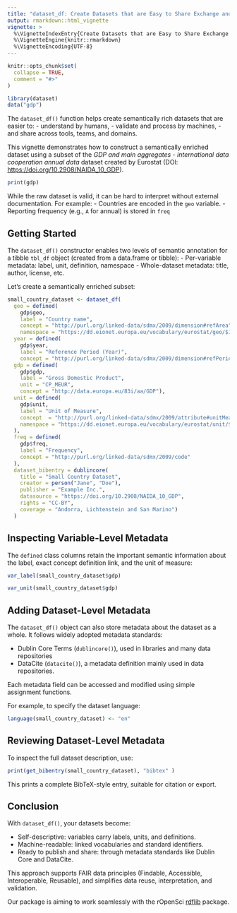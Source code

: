 ```yaml
---
title: "dataset_df: Create Datasets that are Easy to Share Exchange and Extend"
output: rmarkdown::html_vignette
vignette: >
  %\VignetteIndexEntry{Create Datasets that are Easy to Share Exchange and Extend}
  %\VignetteEngine{knitr::rmarkdown}
  %\VignetteEncoding{UTF-8}
---
```


```r
knitr::opts_chunk$set(
  collapse = TRUE,
  comment = "#>"
)
```
```r
library(dataset)
data("gdp")
```

The `dataset_df()` function helps create semantically rich datasets that are easier to:
- understand by humans,
- validate and process by machines,
- and share across tools, teams, and domains.

This vignette demonstrates how to construct a semantically enriched dataset using a subset of the  *GDP and main aggregates - international data cooperation annual data* dataset created by Eurostat (DOI: <https://doi.org/10.2908/NAIDA_10_GDP>).


```r
print(gdp)
```

While the raw dataset is valid, it can be hard to interpret without external documentation. For example:
- Countries are encoded in the `geo` variable.
- Reporting frequency (e.g., `A` for annual) is stored in `freq`

## Getting Started
The `dataset_df()` constructor enables two levels of semantic annotation for a tibble `tbl_df` object (created from a data.frame or tibble):
- Per-variable metadata: label, unit, definition, namespace
- Whole-dataset metadata: title, author, license, etc.

Let’s create a semantically enriched subset:

```r
small_country_dataset <- dataset_df(
  geo = defined(
    gdp$geo,
    label = "Country name",
    concept = "http://purl.org/linked-data/sdmx/2009/dimension#refArea", 
    namespace = "https://dd.eionet.europa.eu/vocabulary/eurostat/geo/$1"), 
  year = defined(
    gdp$year, 
    label = "Reference Period (Year)", 
    concept = "http://purl.org/linked-data/sdmx/2009/dimension#refPeriod"),
  gdp = defined(
    gdp$gdp, 
    label = "Gross Domestic Product", 
    unit = "CP_MEUR", 
    concept = "http://data.europa.eu/83i/aa/GDP"),
  unit = defined(
    gdp$unit,
    label = "Unit of Measure", 
    concept  = "http://purl.org/linked-data/sdmx/2009/attribute#unitMeasure", 
    namespace = "https://dd.eionet.europa.eu/vocabulary/eurostat/unit/$1"
  ),
  freq = defined(
    gdp$freq, 
    label = "Frequency", 
    concept = "http://purl.org/linked-data/sdmx/2009/code"
  ),
  dataset_bibentry = dublincore(
    title = "Small Country Dataset", 
    creator = person("Jane", "Doe"), 
    publisher = "Example Inc.", 
    datasource = "https://doi.org/10.2908/NAIDA_10_GDP", 
    rights = "CC-BY", 
    coverage = "Andorra, Lichtenstein and San Marino")
  )
```

## Inspecting Variable-Level Metadata

The `defined` class columns retain the important semantic information about the label, exact concept definition link, and the unit of measure:

```r
var_label(small_country_dataset$gdp)
```
```r
var_unit(small_country_dataset$gdp)
```
## Adding Dataset-Level Metadata

The `dataset_df()` object can also store metadata about the dataset as a whole. It follows widely adopted metadata standards:

- Dublin Core Terms (`dublincore()`), used in libraries and many data repositories
- DataCite (`datacite()`), a metadata definition mainly used in data repositories. 

Each metadata field can be accessed and modified using simple assignment functions.

For example, to specify the dataset language:

```r
language(small_country_dataset) <- "en"
```

## Reviewing Dataset-Level Metadata
To inspect the full dataset description, use:

```r
print(get_bibentry(small_country_dataset), "bibtex" )
```
This prints a complete BibTeX-style entry, suitable for citation or export.

## Conclusion
With `dataset_df()`, your datasets become:

- Self-descriptive: variables carry labels, units, and definitions.
- Machine-readable: linked vocabularies and standard identifiers.
- Ready to publish and share: through metadata standards like Dublin Core and DataCite.

This approach supports FAIR data principles (Findable, Accessible, Interoperable, Reusable), and simplifies data reuse, interpretation, and validation.

Our package is aiming to work seamlessly with the rOpenSci [rdflib](https://github.com/ropensci/rdflib) package.  

